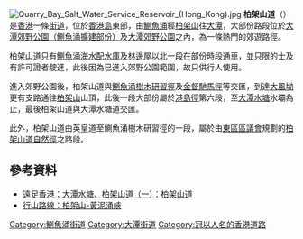 {{Coord|22.2685204|114.2159966|source:GoogleMaps|display=title}}
{{Infobox Hong Kong Road
|   中文街道名稱    =  柏架山道
|   英文街道名稱    =  Mount Parker Road
|   圖片    =  File:HK Quarry Bay Woodside House Mount Parker Road.JPG
|   圖片說明    = 柏架山道近[[林邊屋|林邊屋]]
|   路段總長度    =  5.9
|   行車線數量    =  單線雙程
|   所在地區    =  [[香港|香港]][[香港島|香港島]]
|   起點    =  [[東區_(香港)|東區]][[鰂魚涌|鰂魚涌]]<br/>[[英皇道|英皇道]]近[[鰂魚涌街|鰂魚涌街]]
|   終點    =  [[南區_(香港)|南區]][[大潭_(香港)|大潭]]<br/>[[大潭水塘道|大潭水塘道]]
|   通車日期    =  約20世紀初
|   命名日期    =
|   舊有名稱    = 北架山道
}}
[[File:Quarry_Bay_Salt_Water_Service_Reservoir_(Hong_Kong).jpg|thumb]]
'''柏架山道'''（{{lang-en|Mount Parker Road}}）是[[香港|香港]]一條[[街道|街道]]，位於[[香港島|香港島]]東部，由[[鰂魚涌|鰂魚涌]]經[[柏架山|柏架山]]往[[大潭_(香港)|大潭]]，大部份路段位於[[大潭郊野公園（鰂魚涌擴建部份）|大潭郊野公園（鰂魚涌擴建部份）]]及[[大潭郊野公園|大潭郊野公園]]之內，為一條熱門的郊遊路徑。

柏架山道只有[[鰂魚涌海水配水庫|鰂魚涌海水配水庫]]及[[林邊屋|林邊屋]]以北一段在部份時段通車，並只限的士及有許可證者駛進，此後因為已進入郊野公園範圍，故只供行人使用。

進入郊野公園後，柏架山道與[[鰂魚涌樹木研習徑|鰂魚涌樹木研習徑]]及[[金督馳馬徑|金督馳馬徑]]等交匯，到達[[大風坳_(畢拿山)|大風坳]]更有支路通往[[柏架山|柏架山]]山頂，此後一段大部份屬於[[港島徑|港島徑]]第六段，至[[大潭水塘|大潭水塘]]水壩為止，最後柏架山道與大潭水塘道交匯。

此外，柏架山道由英皇道至鰂魚涌樹木研習徑的一段，屬於由[[東區區議會|東區區議會]]規劃的[[柏架山道自然徑|柏架山道自然徑]]之路段。

==參考資料==
*[http://www.hike.hk/load.jsp?route=ttam2&page=1 遠足香港：大潭水塘、柏架山道（一）：柏架山道] {{Wayback|url=http://www.hike.hk/load.jsp?route=ttam2&page=1 |date=20170606151025 }}
*[http://www.hkhiker.org/hik/main/main_home.asp?lang=C&id=160&baseid=1 行山路線：柏架山-黃泥涌峽] {{Wayback|url=http://www.hkhiker.org/hik/main/main_home.asp?lang=C&id=160&baseid=1 |date=20210121202850 }}

[[Category:鰂魚涌街道|Category:鰂魚涌街道]]
[[Category:大潭街道|Category:大潭街道]]
[[Category:冠以人名的香港道路|Category:冠以人名的香港道路]]

{{HK-road-stub}}